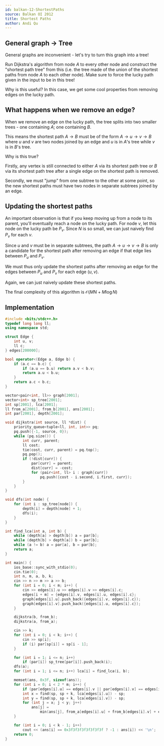 ```yaml
---
id: balkan-12-ShortestPaths
source: Balkan OI 2012
title: Shortest Paths
author: Andi Qu
---
```


## General graph -> Tree

General graphs are inconvenient - let's try to turn this graph into a tree!

Run Dijkstra's algorithm from node $A$ to every other node and construct the
"shortest path tree" from this (i.e. the tree made of the union of the shortest
paths from node $A$ to each other node). Make sure to force the lucky path given
in the input to be in this tree!

Why is this useful? In this case, we get some cool properties from removing
edges on the lucky path.

## What happens when we remove an edge?

When we remove an edge on the lucky path, the tree splits into two smaller
trees - one containing $A$; one containing $B$.

This means the shortest path $A \rightarrow B$ must be of the form
$A \rightarrow u \rightarrow v \rightarrow B$ where $u$ and $v$ are two nodes
joined by an edge and $u$ is in $A$'s tree while $v$ is in $B$'s tree.

Why is this true?

Firstly, any vertex is still connected to either $A$ via its shortest path tree
or $B$ via its shortest path tree after a single edge on the shortest path is
removed.

Secondly, we must "jump" from one subtree to the other at some point, so the new
shortest paths must have two nodes in separate subtrees joined by an edge.

## Updating the shortest paths

An important observation is that if you keep moving up from a node to its
parent, you'll eventually reach a node on the lucky path. For node $v$, let this
node on the lucky path be $P_v$. Since $N$ is so small, we can just naively find
$P_v$ for each $v$.

Since $u$ and $v$ must be in separate subtrees, the path
$A \rightarrow u \rightarrow v \rightarrow B$ is only a candidate for the
shortest path after removing an edge if that edge lies between $P_u$ and $P_v$.

We must thus only update the shortest paths after removing an edge for the edges
between $P_u$ and $P_v$ for each edge $(u, v)$.

Again, we can just naively update these shortest paths.

The final complexity of this algorithm is $\mathcal{O}(MN + M \log N)$

## Implementation

```cpp
#include <bits/stdc++.h>
typedef long long ll;
using namespace std;

struct Edge {
	int u, v;
	ll c;
} edges[200000];

bool operator<(Edge a, Edge b) {
	if (a.c == b.c) {
		if (a.u == b.u) return a.v < b.v;
		return a.u < b.u;
	}
	return a.c < b.c;
}

vector<pair<int, ll>> graph[2001];
vector<int> sp_tree[2001];
int sp[2001], lca[2001];
ll from_a[2001], from_b[2001], ans[2001];
int par[2001], depth[2001];

void dijkstra(int source, ll *dist) {
	priority_queue<tuple<ll, int, int>> pq;
	pq.push({-1, source, 0});
	while (pq.size()) {
		int curr, parent;
		ll cost;
		tie(cost, curr, parent) = pq.top();
		pq.pop();
		if (!dist[curr]) {
			par[curr] = parent;
			dist[curr] = -cost;
			for (pair<int, ll> i : graph[curr])
				pq.push({cost - i.second, i.first, curr});
		}
	}
}

void dfs(int node) {
	for (int i : sp_tree[node]) {
		depth[i] = depth[node] + 1;
		dfs(i);
	}
}

int find_lca(int a, int b) {
	while (depth[a] > depth[b]) a = par[b];
	while (depth[b] > depth[a]) b = par[b];
	while (a != b) a = par[a], b = par[b];
	return a;
}

int main() {
	ios_base::sync_with_stdio(0);
	cin.tie(0);
	int n, m, a, b, k;
	cin >> n >> m >> a >> b;
	for (int i = 0; i < m; i++) {
		cin >> edges[i].u >> edges[i].v >> edges[i].c;
		edges[i + m] = {edges[i].v, edges[i].u, edges[i].c};
		graph[edges[i].u].push_back({edges[i].v, edges[i].c});
		graph[edges[i].v].push_back({edges[i].u, edges[i].c});
	}

	dijkstra(b, from_b);
	dijkstra(a, from_a);

	cin >> k;
	for (int i = 0; i < k; i++) {
		cin >> sp[i];
		if (i) par[sp[i]] = sp[i - 1];
	}

	for (int i = 1; i <= n; i++)
		if (par[i]) sp_tree[par[i]].push_back(i);
	dfs(a);
	for (int i = 1; i <= n; i++) lca[i] = find_lca(i, b);

	memset(ans, 0x3f, sizeof(ans));
	for (int i = 0; i < 2 * m; i++) {
		if (par[edges[i].u] == edges[i].v || par[edges[i].v] == edges[i].u) continue;
		int x = find(sp, sp + k, lca[edges[i].u]) - sp;
		int y = find(sp, sp + k, lca[edges[i].v]) - sp;
		for (int j = x; j < y; j++)
			ans[j] =
			    min(ans[j], from_a[edges[i].u] + from_b[edges[i].v] + edges[i].c - 2);
	}

	for (int i = 0; i < k - 1; i++)
		cout << (ans[i] == 0x3f3f3f3f3f3f3f3f ? -1 : ans[i]) << '\n';
	return 0;
}
```
